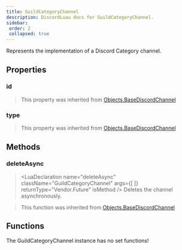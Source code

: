 ```yaml
---
title: GuildCategoryChannel
description: DiscordLuau docs for GuildCategoryChannel.
sidebar:
 order: 2
 collapsed: true
---
```

[//]: # (This file was automatically @generated from moonwave comments using a script. Please do not exit by hand.)
[//]: # (To actually edit documentation, make changes to the main DiscordLuau repo.)

[//]: # (----- DOCUMENT IMPORTS ----- )


[//]: # (----- DOCUMENT DESCRIPTION ----- )

Represents the implementation of a Discord Category channel.

[//]: # (----- DOCUMENT PROPERTIES ----- )

## Properties

### id

<LuaProperty name="GuildCategoryChannel.id" type="string" />

> This property was inherited from [Objects.BaseDiscordChannel](Objects.BaseDiscordChannel)
### type

<LuaProperty name="GuildCategoryChannel.type" type="number" />

> This property was inherited from [Objects.BaseDiscordChannel](Objects.BaseDiscordChannel)

[//]: # (----- DOCUMENT METHODS ----- )

## Methods

### deleteAsync

> <LuaDeclaration name="deleteAsync" className="GuildCategoryChannel" args={[  ]} returnType="Vendor.Future" isMethod />
Deletes the channel asynchronously.

> This function was inherited from [Objects.BaseDiscordChannel](Objects.BaseDiscordChannel)

[//]: # (----- DOCUMENT FUNCTIONS ----- )

## Functions

The GuildCategoryChannel instance has no set functions!

